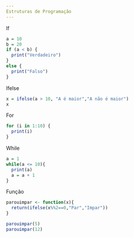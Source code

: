 ```yaml
---
Estruturas de Programação
---
```

If
```r
a = 10
b = 20
if (a < b) {
  print("Verdadeiro")
}
else {
  print("Falso")
}
```
Ifelse
```r
x = ifelse(a > 10, "A é maior","A não é maior")
x
```
For
```r
for (i in 1:10) {
  print(i)
}
```
While
```r
a = 1
while(a <= 10){
  print(a)
  a = a + 1
}
```
Função
```r
parouimpar <- function(x){
  return(ifelse(x%%2==0,"Par","Impar"))
}

parouimpar(5)
parouimpar(12)
```





